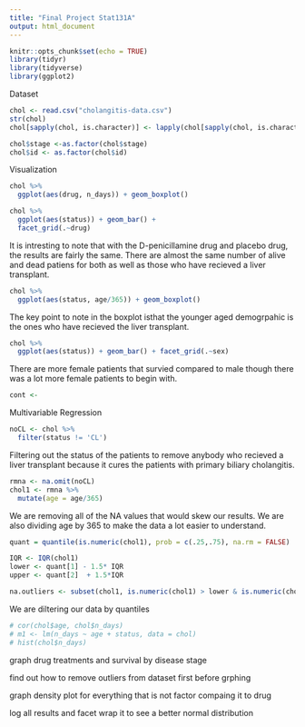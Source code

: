 ```yaml
---
title: "Final Project Stat131A"
output: html_document
---
```


```r
knitr::opts_chunk$set(echo = TRUE)
library(tidyr)
library(tidyverse)
library(ggplot2)
```

Dataset 
```r
chol <- read.csv("cholangitis-data.csv")
str(chol)
chol[sapply(chol, is.character)] <- lapply(chol[sapply(chol, is.character)], as.factor)

chol$stage <-as.factor(chol$stage)
chol$id <- as.factor(chol$id)
```
Visualization
```r
chol %>% 
  ggplot(aes(drug, n_days)) + geom_boxplot()
```


```r
chol %>% 
  ggplot(aes(status)) + geom_bar() +
  facet_grid(.~drug)
```
It is intresting to note that with the D-penicillamine drug and placebo drug, the results are fairly the same. There are almost the same number of alive and dead patiens for both as well as those who have recieved a liver transplant. 

```r
chol %>% 
  ggplot(aes(status, age/365)) + geom_boxplot()
```
The key point to note in the boxplot isthat the younger aged demogrpahic is  the ones who have recieved the liver transplant. 

```r
chol %>% 
  ggplot(aes(status)) + geom_bar() + facet_grid(.~sex)

```
There are more female patients that survied compared to male though there was a lot more female patients to begin with. 

```r
cont <- 

```



Multivariable Regression
```r
noCL <- chol %>% 
  filter(status != 'CL')
```
Filtering out the status of the patients to remove anybody who recieved a liver transplant because it cures the patients with primary biliary cholangitis. 

```r
rmna <- na.omit(noCL)
chol1 <- rmna %>% 
  mutate(age = age/365)
```
We are removing all of the NA values that would skew our results. We are also dividing age by 365 to make the data a lot easier to understand. 


```r

quant = quantile(is.numeric(chol1), prob = c(.25,.75), na.rm = FALSE)

IQR <- IQR(chol1)
lower <- quant[1] - 1.5* IQR
upper <- quant[2]  + 1.5*IQR

na.outliers <- subset(chol1, is.numeric(chol1) > lower & is.numeric(chol1) < upper)
```
We are diltering our data by quantiles 



```r
# cor(chol$age, chol$n_days)
# m1 <- lm(n_days ~ age + status, data = chol) 
# hist(chol$n_days)

```



graph drug treatments and survival by disease stage 

find out how to remove outliers from dataset first before grphing 

graph density plot for everything that is not factor compaing it to drug 

log all results and facet wrap it to see a better normal distribution 



